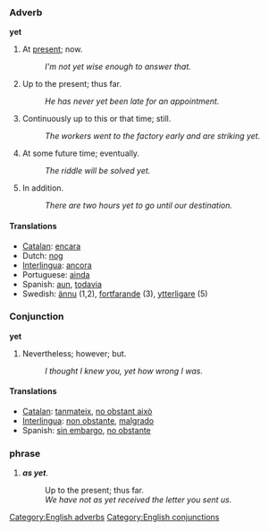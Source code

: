 === Adverb ===
'''yet'''

#At [[present]]; now. 
#:''I'm not yet wise enough to answer that. ''
#Up to the present; thus far. 
#:''He has never yet been late for an appointment. ''
#Continuously up to this or that time; still. 
#:''The workers went to the factory early and are striking yet. ''
#At some future time; eventually. 
#:''The riddle will be solved yet. ''
#In addition. 
#:''There are two hours yet to go until our destination. ''

==== Translations ====
*[[Catalan]]: [[encara]]
*Dutch: [[nog]]
*[[Interlingua]]: [[ancora]]
*Portuguese: [[ainda]]
*Spanish: [[aun]], [[todavia]]
*Swedish: [[ännu]] (1,2), [[fortfarande]] (3), [[ytterligare]] (5)

=== Conjunction ===
'''yet'''

#­Nevertheless; however; but. 
#:''I thought I knew you, yet how wrong I was.'' 

==== Translations ====
*[[Catalan]]: [[tanmateix]], [[no obstant això]]
*[[Interlingua]]: [[non obstante]], [[malgrado]]
*Spanish: [[sin embargo]], [[no obstante]]

=== phrase ===
#''' ''as yet'' '''. 
#:Up to the present; thus far.
#:''We have not as yet received the letter you sent us.''

[[Category:English adverbs]]
[[Category:English conjunctions]]